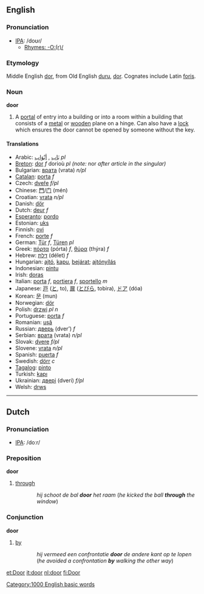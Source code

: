 ==English==
=== Pronunciation ===
*[[w:IPA|IPA]]: /doʊɾ/
**[[Rhymes:English:-O:(r)/|Rhymes: -O:(r)/]]

===Etymology===
Middle English [[dor]], from Old English [[duru]], [[dor]]. Cognates include Latin [[foris]].
=== Noun ===
'''door'''

#A [[portal]] of entry into a building or into a room within a building that consists of a [[metal]] or [[wood]]en plane on a hinge.  Can also have a [[lock]] which ensures the door cannot be opened by someone without the key.

==== Translations ====
*Arabic: [[باب|بَاب]] {{IPAchar|(baːb)}}, [[ابواب|أبْوَاب]] {{IPAchar|(’abwaːb)}} ''pl''
*[[Breton]]: [[dor]] ''f'' dorioù ''pl'' ''(note:'' nor ''after article in the singular)''
*Bulgarian: [[врата]] (vrata) ''n/pl''
*[[Catalan]]: [[porta]] ''f''
*Czech: [[dveře]]  ''f/pl''
*Chinese: [[門]]/[[门]] (mén)
*Croatian: [[vrata]] ''n/pl''
*Danish: [[dör]]
*Dutch: [[deur]] ''f''
*[[Esperanto]]: [[pordo]]
*Estonian: [[uks]]
*Finnish: [[ovi]]
*French: [[porte]] ''f''
*German: [[Tür]] ''f'', [[Türen]] ''pl''
*Greek: [[πόρτα]] (pórta) ''f'', [[θύρα]] (thýra) ''f''
*Hebrew: [[דלת]] (délet) ''f''
*Hungarian: [[ajtó]], [[kapu]], [[bejárat]]; [[ajtónyílás]]
*Indonesian: [[pintu]]
*Irish: [[doras]]
*Italian: [[porta]] ''f'', [[portiera]] ''f'', [[sportello]] ''m''
*Japanese: [[戸]] ([[と]], to), [[扉]] ([[とびら]], tobira), [[ドア]] (dóa)
*Korean: [[문]] (mun)
*Norwegian: [[dör]]
*Polish: [[drzwi]] ''pl n''
*Portuguese: [[porta]] ''f''
*Romanian: [[uşă]]
*Russian: [[дверь]] (dver’) ''f''
*Serbian: [[врата]] (vrata) ''n/pl''
*Slovak: [[dvere]]  ''f/pl''
*Slovene: [[vrata]] ''n/pl''
*Spanish: [[puerta]] ''f''
*Swedish: [[dörr]] ''c''
*[[Tagalog]]: [[pinto]]
*Turkish: [[kapı]]
*Ukrainian: [[двері]] (dveri) ''f/pl''
*Welsh: [[drws]]

----

==Dutch==
=== Pronunciation ===
*[[w:IPA|IPA]]: /doːr/

=== Preposition ===
'''door'''
# [[through]]
::''hij schoot de bal '''door''' het raam'' (''he kicked the ball '''through''' the window'')

=== Conjunction ===
'''door'''
# [[by]]
::''hij vermeed een confrontatie '''door''' de andere kant op te lopen'' (''he avoided a confrontation '''by''' walking the other way'')

<!--
=== Adverb ===
'''door'''
# ... don't know how to explain this right now
-->

[[Category:1000 English basic words]]

[[et:Door]]
[[it:door]]
[[nl:door]]
[[fi:Door]]